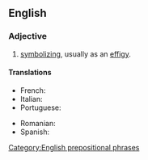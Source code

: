 ==English==

===Adjective===
{{en-adj|-|head=[[in]] [[effigy]]}}

# {{idiomatic}} [[symbolize|symbolizing]], usually as an [[effigy]].

====Translations====
{{trans-top|symbolizing}}
* French: {{t+|fr|effigie}}
* Italian: {{t+|it|effigie}}
* Portuguese: {{t|pt|efígie}}
{{trans-mid}}
* Romanian: {{t-|ro|efigie}}
* Spanish: {{t+|es|efigie}}
{{trans-bottom}}

[[Category:English prepositional phrases]]
